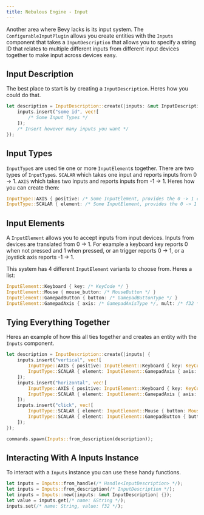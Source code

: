 ```yaml
---
title: Nebulous Engine - Input
---
```


Another area where Bevy lacks is its input system.  The `ConfigurableInputPlugin` allows you create entities with the `Inputs` component that takes a `InputDescription` that allows you to specify a string ID that relates to multiple different inputs from different input devices together to make input across devices easy.

## Input Description
The best place to start is by creating a `InputDescription`.  Heres how you could do that.
```rust
let description = InputDescription::create(|inputs: &mut InputDescription| {
    inputs.insert("some id", vec![
        /* Some Input Types */
    ]);
    /* Insert however many inputs you want */
});
```

## Input Types
`InputType`s are used tie one or more `InputElement`s together.
There are two types of `InputType`s.  `SCALAR` which takes one input and reports inputs from 0 -> 1.  `AXIS` which takes two inputs and reports inputs from -1 -> 1.
Heres how you can create them:
```rust
InputType::AXIS { positive: /* Some InputElement, provides the 0 -> 1 component of the input */, negative: /* Some InputElement, provides the 0 -> -1 component of the input */ },
InputType::SCALAR { element: /* Some InputElement, provides the 0 -> 1 */ }
```

## Input Elements
A `InputElement` allows you to accept inputs from input devices.  Inputs from devices are translated from 0 -> 1.  For example a keyboard key reports 0 when not pressed and 1 when pressed, or an trigger reports 0 -> 1, or a joystick axis reports -1 -> 1.

This system has 4 different `InputElement` variants to choose from.  Heres a list:
```rust
InputElement::Keyboard { key: /* KeyCode */ }                               // Reports 0 -> 1, 0 when the key is not pressed, 1 when the key is pressed.
InputElement::Mouse { mouse_button: /* MouseButton */ }                     // Does the same as the Keyboard variant but for a MouseButton.
InputElement::GamepadButton { button: /* GamepadButtonType */ }             // Does the same as the above two variants but for a GamepadButtonType.
InputElement::GamepadAxis { axis: /* GamepadAxisType */, mult: /* f32 */ }  // Reports -1 -> 1 times the multiplier from the given GamepadAxisType.
```

## Tying Everything Together
Heres an example of how this all ties together and creates an entity with the `Inputs` component.

```rust
let description = InputDescription::create(|inputs| {
    inputs.insert("vertical", vec![
        InputType::AXIS { positive: InputElement::Keyboard { key: KeyCode::W }, negative: InputElement::Keyboard { key: KeyCode::S } },
        InputType::SCALAR { element: InputElement::GamepadAxis { axis: GamepadAxisType::LeftStickY, mult: 1.0 } }
    ]);
    inputs.insert("horizontal", vec![
        InputType::AXIS { positive: InputElement::Keyboard { key: KeyCode::D }, negative: InputElement::Keyboard { key: KeyCode::A } },
        InputType::SCALAR { element: InputElement::GamepadAxis { axis: GamepadAxisType::LeftStickX, mult: 1.0 } }
    ]);
    inputs.insert("click", vec![
        InputType::SCALAR { element: InputElement::Mouse { button: MouseButton::Left } },
        InputType::SCALAR { element: InputElement::GamepadButton { button: GamepadButtonType::North } }
    ]);
});

commands.spawn(Inputs::from_description(description));
```

## Interacting With A Inputs Instance
To interact with a `Inputs` instance you can use these handy functions.
```rust
let inputs = Inputs::from_handle(/* Handle<InputDescription> */);       // Creates a new Inputs instance from a handle to a InputDescription.
let inputs = Inputs::from_description(/* InputDescription */);          // Creates a new Inputs instance from a InputDescription.
let inputs = Inputs::new(|inputs: &mut InputDescription| {});           // Creates a new Inputs instance using a InputDescription creator just like above.
let value = inputs.get(/* name: &String */);                            // Returns a f32 of an input with the given name.
inputs.set(/* name: String, value: f32 */);                             // Sets the input value at the given name to the given value.
```
